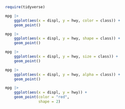 ```r
require(tidyverse)
```

```r
mpg |> 
    ggplot(aes(x = displ, y = hwy, color = class)) +
    geom_point()

mpg |> 
    ggplot(aes(x = displ, y = hwy, shape = class)) +
    geom_point()

mpg |> 
    ggplot(aes(x = displ, y = hwy, size = class)) +
    geom_point()

mpg |> 
    ggplot(aes(x = displ, y = hwy, alpha = class)) +
    geom_point()

mpg |> 
    ggplot(aes(x = displ, y = hwy)) +
    geom_point(color = "red",
               shape = 2)

```

